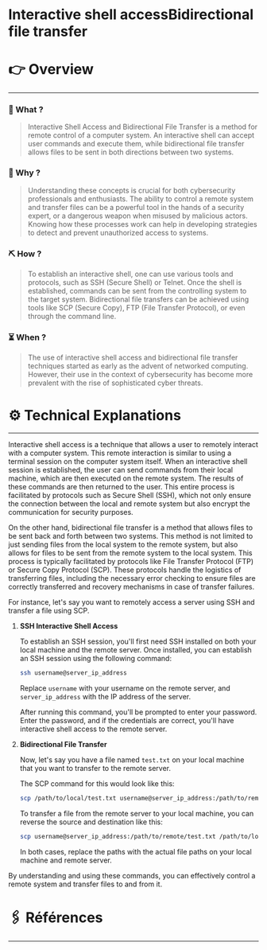 # Interactive shell accessBidirectional file transfer


# 👉 Overview

---

### 👀 What ?

> Interactive Shell Access and Bidirectional File Transfer is a method for remote control of a computer system. An interactive shell can accept user commands and execute them, while bidirectional file transfer allows files to be sent in both directions between two systems.
> 

### 🧐 Why ?

> Understanding these concepts is crucial for both cybersecurity professionals and enthusiasts. The ability to control a remote system and transfer files can be a powerful tool in the hands of a security expert, or a dangerous weapon when misused by malicious actors. Knowing how these processes work can help in developing strategies to detect and prevent unauthorized access to systems.
> 

### ⛏️ How ?

> To establish an interactive shell, one can use various tools and protocols, such as SSH (Secure Shell) or Telnet. Once the shell is established, commands can be sent from the controlling system to the target system. Bidirectional file transfers can be achieved using tools like SCP (Secure Copy), FTP (File Transfer Protocol), or even through the command line.
> 

### ⏳ When ?

> The use of interactive shell access and bidirectional file transfer techniques started as early as the advent of networked computing. However, their use in the context of cybersecurity has become more prevalent with the rise of sophisticated cyber threats.
> 

# ⚙️ Technical Explanations

---

Interactive shell access is a technique that allows a user to remotely interact with a computer system. This remote interaction is similar to using a terminal session on the computer system itself. When an interactive shell session is established, the user can send commands from their local machine, which are then executed on the remote system. The results of these commands are then returned to the user. This entire process is facilitated by protocols such as Secure Shell (SSH), which not only ensure the connection between the local and remote system but also encrypt the communication for security purposes.

On the other hand, bidirectional file transfer is a method that allows files to be sent back and forth between two systems. This method is not limited to just sending files from the local system to the remote system, but also allows for files to be sent from the remote system to the local system. This process is typically facilitated by protocols like File Transfer Protocol (FTP) or Secure Copy Protocol (SCP). These protocols handle the logistics of transferring files, including the necessary error checking to ensure files are correctly transferred and recovery mechanisms in case of transfer failures.

For instance, let's say you want to remotely access a server using SSH and transfer a file using SCP.

1. **SSH Interactive Shell Access**
    
    To establish an SSH session, you'll first need SSH installed on both your local machine and the remote server. Once installed, you can establish an SSH session using the following command:
    
    ```bash
    ssh username@server_ip_address
    
    ```
    
    Replace `username` with your username on the remote server, and `server_ip_address` with the IP address of the server.
    
    After running this command, you'll be prompted to enter your password. Enter the password, and if the credentials are correct, you'll have interactive shell access to the remote server.
    
2. **Bidirectional File Transfer**
    
    Now, let's say you have a file named `test.txt` on your local machine that you want to transfer to the remote server.
    
    The SCP command for this would look like this:
    
    ```bash
    scp /path/to/local/test.txt username@server_ip_address:/path/to/remote/directory/
    
    ```
    
    To transfer a file from the remote server to your local machine, you can reverse the source and destination like this:
    
    ```bash
    scp username@server_ip_address:/path/to/remote/test.txt /path/to/local/directory/
    
    ```
    
    In both cases, replace the paths with the actual file paths on your local machine and remote server.
    

By understanding and using these commands, you can effectively control a remote system and transfer files to and from it.

# 🖇️ Références

---
